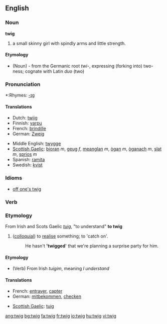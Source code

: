 ==English==
===Noun===
'''twig'''
# a small skinny girl with spindly arms and little strength.
====Etymology====
* (Noun) - from the Germanic root ''twi-'', expressing (forking into) two-ness; cognate with Latin ''duo'' (two)

===Pronunciation===
*:Rhymes: [[Rhymes:English:-ɪɡ|-ɪɡ]]

====Translations====
{{top}}
*Dutch: [[twijg]]
*Finnish: [[varpu]]
*French: [[brindille]] {{f}}
*German: [[Zweig]] {{m}}
{{mid}}
*Middle English: [[twygge]]
*[[Scottish Gaelic]]: [[bioran]] ''m'', [[geug]] ''f'', [[meanglan]] ''m'', [[ògan]] ''m'', [[òganach]] ''m'', [[slat#Scottish Gaelic|slat]] ''m'', [[sprios]] ''m''
*Spanish: [[ramita]] {{f}}
*Swedish: [[kvist]] {{c}}
{{bottom}}

===Idioms===
*[[off one's twig]]

===Verb===
===Etymology===
From Irish and Scots Gaelic ''[[tuig]]'', "to understand"
'''to twig'''
#([[colloquial]]) to [[realise]] something; to 'catch on'.
#:He hasn't ''''twigged'''' that we're planning a surprise party for him.

====Etymology====
* (Verb) From Irish ''tuigim'', meaning ''I understand''

====Translations====
{{top}}
*French: [[entraver]], [[capter]]
*German: [[mitbekommen]], [[checken]]
{{mid}}
*[[Scottish Gaelic]]: [[tuig]]
{{bottom}}

[[ang:twig]]
[[bg:twig]]
[[fa:twig]]
[[fr:twig]]
[[io:twig]]
[[hu:twig]]
[[vi:twig]]